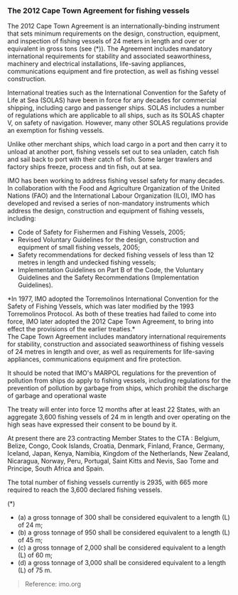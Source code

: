 ### **The 2012 Cape Town Agreement for fishing vessels**

<div className='news-paragraph'>
The 2012 Cape Town Agreement is an internationally-binding instrument that sets minimum requirements on the design, construction, equipment, and inspection of fishing vessels of 24 meters in length and over or equivalent in gross tons (see (*)). The Agreement includes mandatory international requirements for stability and associated seaworthiness, machinery and electrical installations, life-saving appliances, communications equipment and fire protection, as well as fishing vessel construction. 

International treaties such as the International Convention for the Safety of Life at Sea (SOLAS) have been in force for any decades for commercial shipping, including cargo and passenger ships. SOLAS includes a number of regulations which are applicable to all ships, such as its SOLAS chapter V, on safety of navigation. However, many other SOLAS regulations provide an exemption for fishing vessels.

Unlike other merchant ships, which load cargo in a port and then carry it to unload at another port, fishing vessels set out to sea unladen, catch fish and sail back to port with their catch of fish. Some larger trawlers and factory ships freeze, process and tin fish, out at sea.

IMO has been working to address fishing vessel safety for many decades. In collaboration with the Food and Agriculture Organization of the United Nations (FAO) and the International Labour Organization (ILO), IMO has developed and revised a series of non-mandatory instruments which address the design, construction and equipment of fishing vessels, including:
</div>

- Code of Safety for Fishermen and Fishing Vessels, 2005;
- Revised Voluntary Guidelines for the design, construction and equipment of small fishing vessels, 2005;
- Safety recommendations for decked fishing vessels of less than 12 metres in length and undecked fishing vessels;
- Implementation Guidelines on Part B of the Code, the Voluntary Guidelines and the Safety Recommendations (Implementation Guidelines).

<div className='news-paragraph'>
*In 1977, IMO adopted the Torremolinos International Convention for the Safety of Fishing Vessels, which was later modified by the 1993 Torremolinos Protocol. As both of these treaties had failed to come into force, IMO later adopted the 2012 Cape Town Agreement, to bring into effect the provisions of the earlier treaties.*
</div>

<div className='news-paragraph'>
The Cape Town Agreement includes mandatory international requirements for stability, construction and associated seaworthiness of fishing vessels of 24 metres in length and over, as well as requirements for life-saving appliances, communications equipment and fire protection.

It should be noted that IMO's MARPOL regulations for the prevention of pollution from ships do apply to fishing vessels, including regulations for the prevention of pollution by garbage from ships, which prohibit the discharge of garbage and operational waste

The treaty will enter into force 12 months after at least 22 States, with an aggregate 3,600 fishing vessels of 24 m in length and over operating on the high seas have expressed their consent to be bound by it. 

At present there are 23 contracting Member States to the CTA : Belgium, Belize, Congo, Cook Islands, Croatia, Denmark, Finland, France, Germany, Iceland, Japan, Kenya, Namibia, Kingdom of the Netherlands, New Zealand, Nicaragua, Norway, Peru, Portugal, Saint Kitts and Nevis, Sao Tome and Principe, South Africa and Spain. 

The total number of fishing vessels currently is 2935, with 665 more required to reach the 3,600 declared fishing vessels.
</div>

(*)
- (a) a gross tonnage of 300 shall be considered equivalent to a length (L) of 24 m; 
- (b) a gross tonnage of 950 shall be considered equivalent to a length (L) of 45 m; 
- (c) a gross tonnage of 2,000 shall be considered equivalent to a length (L) of 60 m; 
- (d) a gross tonnage of 3,000 shall be considered equivalent to a length (L) of 75 m.

> Reference: imo.org